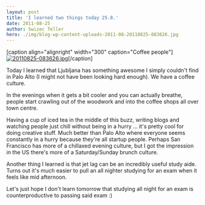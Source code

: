```yaml
---
layout: post
title: 'I learned two things today 25.8.'
date: 2011-08-25
author: Swizec Teller
hero: ./img/blog-wp-content-uploads-2011-08-20110825-083626.jpg
---
```

\[caption align="alignright" width="300" caption="Coffee people"] [![20110825-083626.jpg](http://swizec.com/blog/wp-content/uploads/2011/08/20110825-083626.jpg)](./img/blog-wp-content-uploads-2011-08-20110825-083626.jpg)\[/caption]



Today I learned that Ljubljana has something awesome I simply couldn't find in Palo Alto (I might not have been looking hard enough). We have a coffee culture.



In the evenings when it gets a bit cooler and you can actually breathe, people start crawling out of the woodwork and into the coffee shops all over town centre.



Having a cup of iced tea in the middle of this buzz, writing blogs and watching people just chill without being in a hurry ... it's pretty cool for doing creative stuff. Much better than Palo Alto where everyone seems constantly in a hurry because they're all startup people. Perhaps San Francisco has more of a chillaxed evening culture, but I got the impression in the US there's more of a Saturday/Sunday brunch culture.



Another thing I learned is that jet lag can be an incredibly useful study aide. Turns out it's much easier to pull an all nighter studying for an exam when it feels like mid afternoon.



Let's just hope I don't learn tomorrow that studying all night for an exam is counterproductive to passing said exam :)